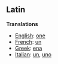 ==Latin==

'''Translations'''

*[[English]]: [[one]]
*[[French]]: [[un]]
*[[Greek]]: [[ena]]
*[[Italian]]: [[un]], [[uno]]